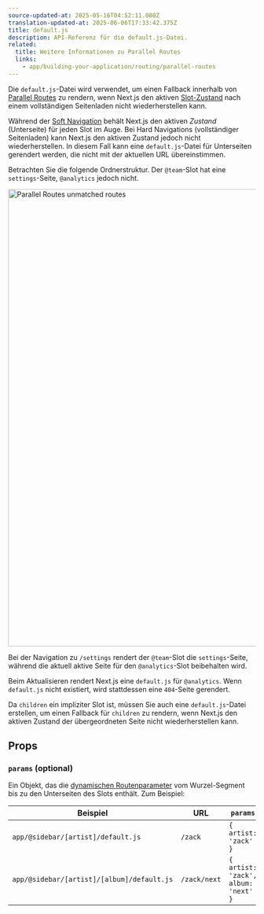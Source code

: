 ```yaml
---
source-updated-at: 2025-05-16T04:52:11.000Z
translation-updated-at: 2025-06-06T17:33:42.375Z
title: default.js
description: API-Referenz für die default.js-Datei.
related:
  title: Weitere Informationen zu Parallel Routes
  links:
    - app/building-your-application/routing/parallel-routes
---
```


Die `default.js`-Datei wird verwendet, um einen Fallback innerhalb von [Parallel Routes](/docs/app/building-your-application/routing/parallel-routes) zu rendern, wenn Next.js den aktiven [Slot-Zustand](/docs/app/building-your-application/routing/parallel-routes#slots) nach einem vollständigen Seitenladen nicht wiederherstellen kann.

Während der [Soft Navigation](/docs/app/building-your-application/routing/linking-and-navigating#5-soft-navigation) behält Next.js den aktiven _Zustand_ (Unterseite) für jeden Slot im Auge. Bei Hard Navigations (vollständiger Seitenladen) kann Next.js den aktiven Zustand jedoch nicht wiederherstellen. In diesem Fall kann eine `default.js`-Datei für Unterseiten gerendert werden, die nicht mit der aktuellen URL übereinstimmen.

Betrachten Sie die folgende Ordnerstruktur. Der `@team`-Slot hat eine `settings`-Seite, `@analytics` jedoch nicht.

<Image
  alt="Parallel Routes unmatched routes"
  srcLight="/docs/light/parallel-routes-unmatched-routes.png"
  srcDark="/docs/dark/parallel-routes-unmatched-routes.png"
  width="1600"
  height="930"
/>

Bei der Navigation zu `/settings` rendert der `@team`-Slot die `settings`-Seite, während die aktuell aktive Seite für den `@analytics`-Slot beibehalten wird.

Beim Aktualisieren rendert Next.js eine `default.js` für `@analytics`. Wenn `default.js` nicht existiert, wird stattdessen eine `404`-Seite gerendert.

Da `children` ein impliziter Slot ist, müssen Sie auch eine `default.js`-Datei erstellen, um einen Fallback für `children` zu rendern, wenn Next.js den aktiven Zustand der übergeordneten Seite nicht wiederherstellen kann.

## Props

### `params` (optional)

Ein Objekt, das die [dynamischen Routenparameter](/docs/app/building-your-application/routing/dynamic-routes) vom Wurzel-Segment bis zu den Unterseiten des Slots enthält. Zum Beispiel:

| Beispiel                                    | URL          | `params`                            |
| ------------------------------------------ | ------------ | ----------------------------------- |
| `app/@sidebar/[artist]/default.js`         | `/zack`      | `{ artist: 'zack' }`                |
| `app/@sidebar/[artist]/[album]/default.js` | `/zack/next` | `{ artist: 'zack', album: 'next' }` |